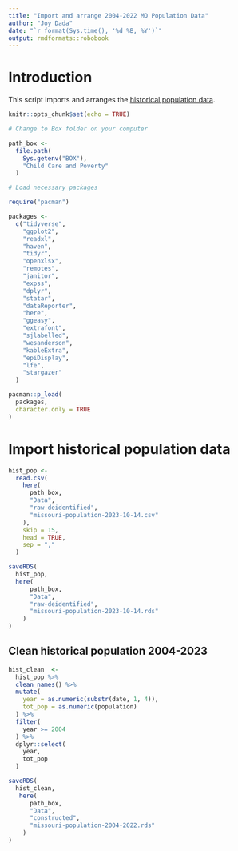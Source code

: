 ```yaml
---
title: "Import and arrange 2004-2022 MO Population Data"
author: "Joy Dada"
date: "`r format(Sys.time(), '%d %B, %Y')`"
output: rmdformats::robobook
---
```


# Introduction

This script imports and arranges the [historical population data](https://www.macrotrends.net/states/missouri/population).

```r
knitr::opts_chunk$set(echo = TRUE)

# Change to Box folder on your computer

path_box <- 
  file.path(
    Sys.getenv("BOX"),
    "Child Care and Poverty"
  )

# Load necessary packages

require("pacman")

packages <-
  c("tidyverse",
    "ggplot2",
    "readxl",
    "haven",
    "tidyr",
    "openxlsx",
    "remotes",
    "janitor",
    "expss",
    "dplyr",
    "statar",
    "dataReporter",
    "here",
    "ggeasy",
    "extrafont",
    "sjlabelled",
    "wesanderson",
    "kableExtra",
    "epiDisplay",
    "lfe",
    "stargazer"
  )

pacman::p_load(
  packages,
  character.only = TRUE
)
```




# Import historical population data

```r
hist_pop <-
  read.csv(
    here(
      path_box,
      "Data",
      "raw-deidentified",
      "missouri-population-2023-10-14.csv"
    ),
    skip = 15,
    head = TRUE,
    sep = ","
  )

saveRDS(
  hist_pop,
  here(
      path_box,
      "Data",
      "raw-deidentified",
      "missouri-population-2023-10-14.rds"
    )
)
```

## Clean historical population 2004-2023

```r
hist_clean  <-
  hist_pop %>% 
  clean_names() %>% 
  mutate(
    year = as.numeric(substr(date, 1, 4)),
    tot_pop = as.numeric(population)
  ) %>% 
  filter(
    year >= 2004
  ) %>% 
  dplyr::select(
    year,
    tot_pop
  ) 

saveRDS(
  hist_clean,
   here(
      path_box,
      "Data",
      "constructed",
      "missouri-population-2004-2022.rds"
    )
)
```